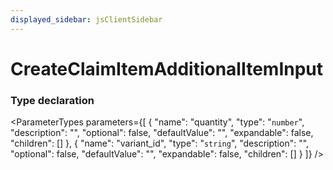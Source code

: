 ```yaml
---
displayed_sidebar: jsClientSidebar
---
```



# CreateClaimItemAdditionalItemInput

### Type declaration

<ParameterTypes parameters={[
  {
    "name": "quantity",
    "type": "`number`",
    "description": "",
    "optional": false,
    "defaultValue": "",
    "expandable": false,
    "children": []
  },
  {
    "name": "variant_id",
    "type": "`string`",
    "description": "",
    "optional": false,
    "defaultValue": "",
    "expandable": false,
    "children": []
  }
]} />
